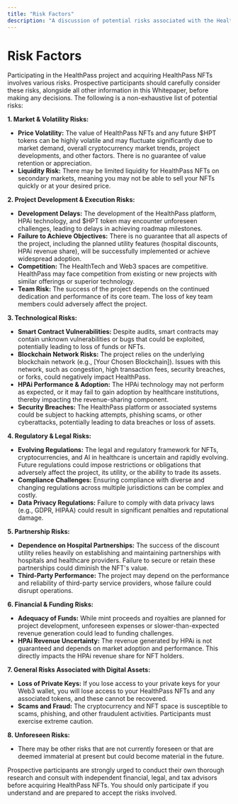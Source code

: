 ```yaml
---
title: "Risk Factors"
description: "A discussion of potential risks associated with the HealthPass project and NFT ownership."
---
```


# Risk Factors

Participating in the HealthPass project and acquiring HealthPass NFTs involves various risks. Prospective participants should carefully consider these risks, alongside all other information in this Whitepaper, before making any decisions. The following is a non-exhaustive list of potential risks:

**1. Market & Volatility Risks:**

- **Price Volatility:** The value of HealthPass NFTs and any future \$HPT tokens can be highly volatile and may fluctuate significantly due to market demand, overall cryptocurrency market trends, project developments, and other factors. There is no guarantee of value retention or appreciation.
- **Liquidity Risk:** There may be limited liquidity for HealthPass NFTs on secondary markets, meaning you may not be able to sell your NFTs quickly or at your desired price.

**2. Project Development & Execution Risks:**

- **Development Delays:** The development of the HealthPass platform, HPAi technology, and \$HPT token may encounter unforeseen challenges, leading to delays in achieving roadmap milestones.
- **Failure to Achieve Objectives:** There is no guarantee that all aspects of the project, including the planned utility features (hospital discounts, HPAi revenue share), will be successfully implemented or achieve widespread adoption.
- **Competition:** The HealthTech and Web3 spaces are competitive. HealthPass may face competition from existing or new projects with similar offerings or superior technology.
- **Team Risk:** The success of the project depends on the continued dedication and performance of its core team. The loss of key team members could adversely affect the project.

**3. Technological Risks:**

- **Smart Contract Vulnerabilities:** Despite audits, smart contracts may contain unknown vulnerabilities or bugs that could be exploited, potentially leading to loss of funds or NFTs.
- **Blockchain Network Risks:** The project relies on the underlying blockchain network (e.g., [Your Chosen Blockchain]). Issues with this network, such as congestion, high transaction fees, security breaches, or forks, could negatively impact HealthPass.
- **HPAi Performance & Adoption:** The HPAi technology may not perform as expected, or it may fail to gain adoption by healthcare institutions, thereby impacting the revenue-sharing component.
- **Security Breaches:** The HealthPass platform or associated systems could be subject to hacking attempts, phishing scams, or other cyberattacks, potentially leading to data breaches or loss of assets.

**4. Regulatory & Legal Risks:**

- **Evolving Regulations:** The legal and regulatory framework for NFTs, cryptocurrencies, and AI in healthcare is uncertain and rapidly evolving. Future regulations could impose restrictions or obligations that adversely affect the project, its utility, or the ability to trade its assets.
- **Compliance Challenges:** Ensuring compliance with diverse and changing regulations across multiple jurisdictions can be complex and costly.
- **Data Privacy Regulations:** Failure to comply with data privacy laws (e.g., GDPR, HIPAA) could result in significant penalties and reputational damage.

**5. Partnership Risks:**

- **Dependence on Hospital Partnerships:** The success of the discount utility relies heavily on establishing and maintaining partnerships with hospitals and healthcare providers. Failure to secure or retain these partnerships could diminish the NFT's value.
- **Third-Party Performance:** The project may depend on the performance and reliability of third-party service providers, whose failure could disrupt operations.

**6. Financial & Funding Risks:**

- **Adequacy of Funds:** While mint proceeds and royalties are planned for project development, unforeseen expenses or slower-than-expected revenue generation could lead to funding challenges.
- **HPAi Revenue Uncertainty:** The revenue generated by HPAi is not guaranteed and depends on market adoption and performance. This directly impacts the HPAi revenue share for NFT holders.

**7. General Risks Associated with Digital Assets:**

- **Loss of Private Keys:** If you lose access to your private keys for your Web3 wallet, you will lose access to your HealthPass NFTs and any associated tokens, and these cannot be recovered.
- **Scams and Fraud:** The cryptocurrency and NFT space is susceptible to scams, phishing, and other fraudulent activities. Participants must exercise extreme caution.

**8. Unforeseen Risks:**

- There may be other risks that are not currently foreseen or that are deemed immaterial at present but could become material in the future.

Prospective participants are strongly urged to conduct their own thorough research and consult with independent financial, legal, and tax advisors before acquiring HealthPass NFTs. You should only participate if you understand and are prepared to accept the risks involved.